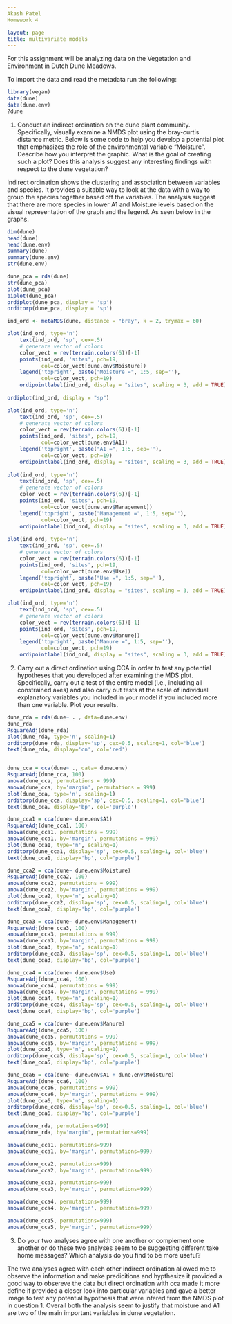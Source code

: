```yaml
---
Akash Patel
Homework 4

layout: page
title: multivariate models
---
```


For this assignment will be analyzing data on the Vegetation
and Environment in Dutch Dune Meadows.

To import the data and read the metadata run the following:

```r
library(vegan)
data(dune)
data(dune.env)
?dune
```

1. Conduct an indirect ordination on the dune plant community. Specifically,
visually examine a NMDS plot using the bray-curtis distance metric. Below is 
some code to help you develop a potential plot that emphasizes the role of the
environmental variable "Moisture". Describe how you interpret the
graphic. What is the goal of creating such a plot? Does this analysis suggest
any interesting findings with respect to the dune vegetation?

Indirect ordination shows the clustering and association between variables and species. It provides a suitable way to look at the data with a way to group the species together based off the variables. The analysis suggest that there are more species in lower A1 and Moisture levels based on the visual representation of the graph and the legend. As seen below in the graphs.

```r
dim(dune)
head(dune)
head(dune.env)
summary(dune)
summary(dune.env)
str(dune.env)
```

```r
dune_pca = rda(dune)
str(dune_pca)
plot(dune_pca)
biplot(dune_pca)
ordiplot(dune_pca, display = 'sp')
orditorp(dune_pca, display = 'sp')

ind_ord <- metaMDS(dune, distance = "bray", k = 2, trymax = 60)

plot(ind_ord, type='n')
    text(ind_ord, 'sp', cex=.5)
    # generate vector of colors 
    color_vect = rev(terrain.colors(6))[-1]
    points(ind_ord, 'sites', pch=19, 
           col=color_vect[dune.env$Moisture])
    legend('topright', paste("Moisture =", 1:5, sep=''), 
           col=color_vect, pch=19)
    ordipointlabel(ind_ord, display = "sites", scaling = 3, add = TRUE)
   
ordiplot(ind_ord, display = "sp")

plot(ind_ord, type='n')
    text(ind_ord, 'sp', cex=.5)
    # generate vector of colors 
    color_vect = rev(terrain.colors(6))[-1]
    points(ind_ord, 'sites', pch=19, 
           col=color_vect[dune.env$A1])
    legend('topright', paste("A1 =", 1:5, sep=''), 
           col=color_vect, pch=19)
    ordipointlabel(ind_ord, display = "sites", scaling = 3, add = TRUE)
   
plot(ind_ord, type='n')
    text(ind_ord, 'sp', cex=.5)
    # generate vector of colors 
    color_vect = rev(terrain.colors(6))[-1]
    points(ind_ord, 'sites', pch=19, 
           col=color_vect[dune.env$Management])
    legend('topright', paste("Management =", 1:5, sep=''), 
           col=color_vect, pch=19)
    ordipointlabel(ind_ord, display = "sites", scaling = 3, add = TRUE)
    
plot(ind_ord, type='n')
    text(ind_ord, 'sp', cex=.5)
    # generate vector of colors 
    color_vect = rev(terrain.colors(6))[-1]
    points(ind_ord, 'sites', pch=19, 
           col=color_vect[dune.env$Use])
    legend('topright', paste("Use =", 1:5, sep=''), 
           col=color_vect, pch=19)
    ordipointlabel(ind_ord, display = "sites", scaling = 3, add = TRUE)

plot(ind_ord, type='n')
    text(ind_ord, 'sp', cex=.5)
    # generate vector of colors 
    color_vect = rev(terrain.colors(6))[-1]
    points(ind_ord, 'sites', pch=19, 
           col=color_vect[dune.env$Manure])
    legend('topright', paste("Manure =", 1:5, sep=''), 
           col=color_vect, pch=19)
    ordipointlabel(ind_ord, display = "sites", scaling = 3, add = TRUE)
```


 

2. Carry out a direct ordination using CCA in order to test any potential 
hypotheses that you developed after examining the MDS plot. Specifically,
carry out a test of the entire model (i.e., including all constrained axes)
and also carry out tests at the scale of individual explanatory variables
you included in your model if you included more than one variable. Plot your 
results.

```r
dune_rda = rda(dune~ . , data=dune.env)
dune_rda
RsquareAdj(dune_rda)
plot(dune_rda, type='n', scaling=1)
orditorp(dune_rda, display='sp', cex=0.5, scaling=1, col='blue')
text(dune_rda, display='cn', col='red')


dune_cca = cca(dune~ ., data= dune.env)
RsquareAdj(dune_cca, 100)
anova(dune_cca, permutations = 999)
anova(dune_cca, by='margin', permutations = 999)
plot(dune_cca, type='n', scaling=1)
orditorp(dune_cca, display='sp', cex=0.5, scaling=1, col='blue')
text(dune_cca, display='bp', col='purple')

dune_cca1 = cca(dune~ dune.env$A1)
RsquareAdj(dune_cca1, 100)
anova(dune_cca1, permutations = 999)
anova(dune_cca1, by='margin', permutations = 999)
plot(dune_cca1, type='n', scaling=1)
orditorp(dune_cca1, display='sp', cex=0.5, scaling=1, col='blue')
text(dune_cca1, display='bp', col='purple')

dune_cca2 = cca(dune~ dune.env$Moisture)
RsquareAdj(dune_cca2, 100)
anova(dune_cca2, permutations = 999)
anova(dune_cca2, by='margin', permutations = 999)
plot(dune_cca2, type='n', scaling=1)
orditorp(dune_cca2, display='sp', cex=0.5, scaling=1, col='blue')
text(dune_cca2, display='bp', col='purple')

dune_cca3 = cca(dune~ dune.env$Management)
RsquareAdj(dune_cca3, 100)
anova(dune_cca3, permutations = 999)
anova(dune_cca3, by='margin', permutations = 999)
plot(dune_cca3, type='n', scaling=1)
orditorp(dune_cca3, display='sp', cex=0.5, scaling=1, col='blue')
text(dune_cca3, display='bp', col='purple')

dune_cca4 = cca(dune~ dune.env$Use)
RsquareAdj(dune_cca4, 100)
anova(dune_cca4, permutations = 999)
anova(dune_cca4, by='margin', permutations = 999)
plot(dune_cca4, type='n', scaling=1)
orditorp(dune_cca4, display='sp', cex=0.5, scaling=1, col='blue')
text(dune_cca4, display='bp', col='purple')

dune_cca5 = cca(dune~ dune.env$Manure)
RsquareAdj(dune_cca5, 100)
anova(dune_cca5, permutations = 999)
anova(dune_cca5, by='margin', permutations = 999)
plot(dune_cca5, type='n', scaling=1)
orditorp(dune_cca5, display='sp', cex=0.5, scaling=1, col='blue')
text(dune_cca5, display='bp', col='purple')

dune_cca6 = cca(dune~ dune.env$A1 + dune.env$Moisture)
RsquareAdj(dune_cca6, 100)
anova(dune_cca6, permutations = 999)
anova(dune_cca6, by='margin', permutations = 999)
plot(dune_cca6, type='n', scaling=1)
orditorp(dune_cca6, display='sp', cex=0.5, scaling=1, col='blue')
text(dune_cca6, display='bp', col='purple')

```
```r
anova(dune_rda, permutations=999)
anova(dune_rda, by='margin', permutations=999)

anova(dune_cca1, permutations=999)
anova(dune_cca1, by='margin', permutations=999)

anova(dune_cca2, permutations=999)
anova(dune_cca2, by='margin', permutations=999)

anova(dune_cca3, permutations=999)
anova(dune_cca3, by='margin', permutations=999)

anova(dune_cca4, permutations=999)
anova(dune_cca4, by='margin', permutations=999)

anova(dune_cca5, permutations=999)
anova(dune_cca5, by='margin', permutations=999)

```
3. Do your two analyses agree with one another or complement one another or do
these two analyses seem to be suggesting different take home messages? Which
analysis do you find to be more useful?

The two analyses agree with each other indirect ordination allowed me to observe the information and make predicitions and hypthesize it provided a good way to obsereve the data but direct ordination with cca made it more define if provided a closer look into particular variables and gave a better image to test any potential hypothesis that were infered from the NMDS plot in question 1. Overall both the analysis seem to justify that moisture and A1 are two of the main important variables in dune vegetation.